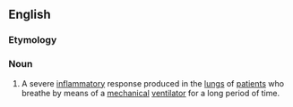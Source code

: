 ==English==

===Etymology===
{{prefix|bio|trauma}}

===Noun===
{{en-noun|-}}
{{wikipedia}}

# {{medicine}} A severe [[inflammatory]] response produced in the [[lung]]s of [[patient]]s who breathe by means of a [[mechanical]] [[ventilator]] for a long period of time.